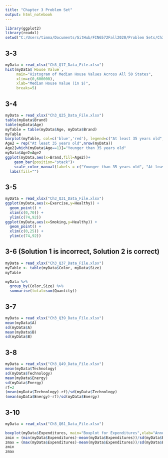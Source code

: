```yaml
---
title: "Chapter 3 Problem Set"
output: html_notebook
---
```


```r
library(ggplot2)
library(readxl)
setwd("C:/Users/timma/Documents/GitHub/FIN6572Fall2020/Problem Sets/Ch3")
```

## 3-3

```r
myData = read_xlsx("Ch3_Q17_Data_File.xlsx")
hist(myData$`House Value`,
     main="Histogram of Median House Values Across All 50 States",
     xlim=c(0,600000),
     xlab="Median House Value (in $)",
     breaks=5)
```

## 3-4

```r
myData = read_xlsx("Ch3_Q25_Data_File.xlsx")
table(myData$Brand)
table(myData$Age)
myTable = table(myData$Age, myData$Brand)
myTable
barplot(myTable, col=c('blue','red'), legend=c("At least 35 years old", "Younger than 35 years old"), xlab="Brand",  ylab="Count",  ylim=c(0,250))
Age2 = rep("At least 35 years old",nrow(myData))
Age2[which(myData$Age==1)]="Younger than 35 years old"
myData$Age2=Age2
ggplot(myData,aes(x=Brand,fill=Age2))+ 
    geom_bar(position="stack")+
    scale_color_manual(labels = c("Younger than 35 years old", "At least 35 years old"))+
  labs(fill="")
```

## 3-5
```r
myData = read_xlsx("Ch3_Q31_Data_File.xlsx")
ggplot(myData,aes(x=Exercise,y=Healthy)) +
  geom_point() +
  xlim(c(0,70)) +
  ylim(c(74,92))
ggplot(myData,aes(x=Smoking,y=Healthy)) +
  geom_point() +
  xlim(c(0,25)) +
  ylim(c(74,92))
```

## 3-6 (Solution 1 is incorrect, Solution 2 is correct)
```r
myData = read_xlsx("Ch3_Q37_Data_File.xlsx")
myTable <- table(myData$Color, myData$Size)
myTable

myData %>%
  group_by(Color,Size) %>%
  summarise(total=sum(Quantity))
```

## 3-7
```r
myData = read_xlsx("Ch3_Q39_Data_File.xlsx")
mean(myData$A)
sd(myData$A)
mean(myData$B)
sd(myData$B)
```

## 3-8
```r
myData = read_xlsx("Ch3_Q49_Data_File.xlsx")
mean(myData$Technology)
sd(myData$Technology)
mean(myData$Energy)
sd(myData$Energy)
rf=2
(mean(myData$Technology)-rf)/sd(myData$Technology)
(mean(myData$Energy)-rf)/sd(myData$Energy)
```

## 3-10
```r
myData = read_xlsx("Ch3_Q61_Data_File.xlsx")

boxplot(myData$Expenditures, main="Boxplot for Expenditures",xlab="Annual Expenditures (in $)", names=c("Expenditures"), horizontal=TRUE, col="gold")
zmin = (min(myData$Expenditures)-mean(myData$Expenditures))/sd(myData$Expenditures)
zmax = (max(myData$Expenditures)-mean(myData$Expenditures))/sd(myData$Expenditures)
zmin
zmax
```